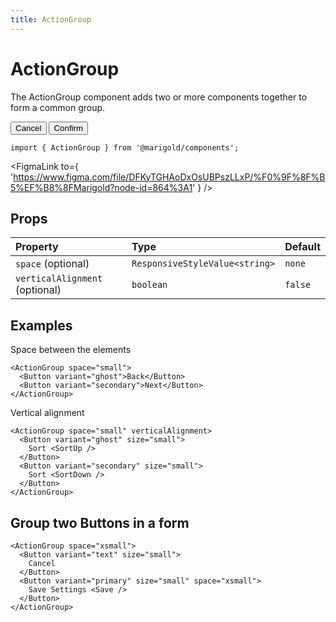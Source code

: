 ```yaml
---
title: ActionGroup
---
```



# ActionGroup

The ActionGroup component adds two or more components together to form a common group.

<MarigoldTheme>
  <ActionGroup space="xsmall">
    <Button variant="text" size="small">
      Cancel
    </Button>
    <Button variant="primary" size="small">
      Confirm
    </Button>
  </ActionGroup>
</MarigoldTheme>

```tsx onlyCode
import { ActionGroup } from '@marigold/components';
```

<FigmaLink
  to={
    'https://www.figma.com/file/DFKyTGHAoDxOsUBPszLLxP/%F0%9F%8F%B5%EF%B8%8FMarigold?node-id=864%3A1'
  }
/>

## Props

| Property                       | Type                           | Default |
| :----------------------------- | :----------------------------- | :------ |
| `space` (optional)             | `ResponsiveStyleValue<string>` | `none`  |
| `verticalAlignment` (optional) | `boolean`                      | `false` |

## Examples

Space between the elements

```tsx
<ActionGroup space="small">
  <Button variant="ghost">Back</Button>
  <Button variant="secondary">Next</Button>
</ActionGroup>
```

Vertical alignment

```tsx
<ActionGroup space="small" verticalAlignment>
  <Button variant="ghost" size="small">
    Sort <SortUp />
  </Button>
  <Button variant="secondary" size="small">
    Sort <SortDown />
  </Button>
</ActionGroup>
```

## Group two Buttons in a form

```tsx
<ActionGroup space="xsmall">
  <Button variant="text" size="small">
    Cancel
  </Button>
  <Button variant="primary" size="small" space="xsmall">
    Save Settings <Save />
  </Button>
</ActionGroup>
```
